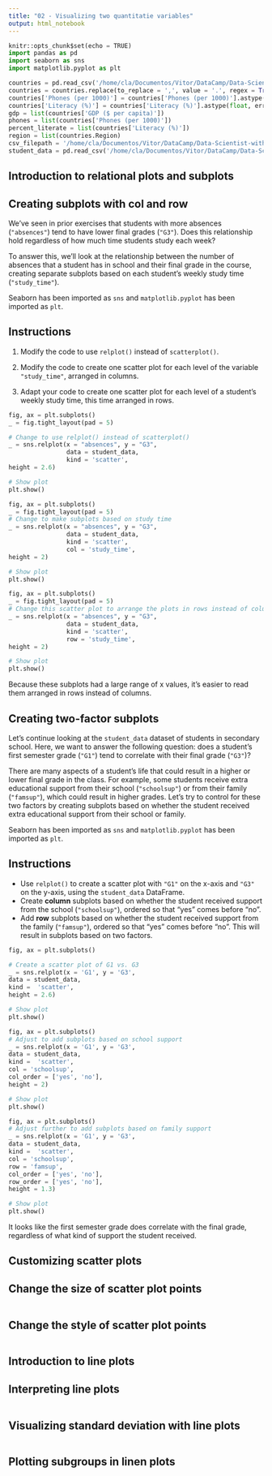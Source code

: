 ```yaml
---
title: "02 - Visualizing two quantitatie variables"
output: html_notebook
---
```


```python
knitr::opts_chunk$set(echo = TRUE)
import pandas as pd
import seaborn as sns
import matplotlib.pyplot as plt

countries = pd.read_csv('/home/cla/Documentos/Vitor/DataCamp/Data-Scientist-with-Python/Datasets/countries-of-the-world.csv')
countries = countries.replace(to_replace = ',', value = '.', regex = True)
countries['Phones (per 1000)'] = countries['Phones (per 1000)'].astype(float, errors = 'raise')
countries['Literacy (%)'] = countries['Literacy (%)'].astype(float, errors = 'raise')
gdp = list(countries['GDP ($ per capita)'])
phones = list(countries['Phones (per 1000)'])
percent_literate = list(countries['Literacy (%)'])
region = list(countries.Region)
csv_filepath = '/home/cla/Documentos/Vitor/DataCamp/Data-Scientist-with-Python/Datasets/young-people-survey-responses.csv'
student_data = pd.read_csv('/home/cla/Documentos/Vitor/DataCamp/Data-Scientist-with-Python/Datasets/student-alcohol-consumption.csv')
```

## **Introduction to relational plots and subplots**

## **Creating subplots with col and row**

We've seen in prior exercises that students with more absences (`"absences"`) tend to have lower final grades (`"G3"`). Does this relationship hold regardless of how much time students study each week?

To answer this, we'll look at the relationship between the number of absences that a student has in school and their final grade in the course, creating separate subplots based on each student's weekly study time (`"study_time"`).

Seaborn has been imported as `sns` and `matplotlib.pyplot` has been imported as `plt`.

## **Instructions**

1. Modify the code to use `relplot()` instead of `scatterplot()`.

2. Modify the code to create one scatter plot for each level of the variable `"study_time"`, arranged in columns.

3. Adapt your code to create one scatter plot for each level of a student's weekly study time, this time arranged in rows.

```python
fig, ax = plt.subplots()
_ = fig.tight_layout(pad = 5)

# Change to use relplot() instead of scatterplot()
_ = sns.relplot(x = "absences", y = "G3", 
                data = student_data, 
                kind = 'scatter',
height = 2.6)

# Show plot
plt.show()

fig, ax = plt.subplots()
_ = fig.tight_layout(pad = 5)
# Change to make subplots based on study time
_ = sns.relplot(x = "absences", y = "G3", 
                data = student_data, 
                kind = 'scatter', 
                col = 'study_time',
height = 2)

# Show plot
plt.show()

fig, ax = plt.subplots()
_ = fig.tight_layout(pad = 5)
# Change this scatter plot to arrange the plots in rows instead of columns
_ = sns.relplot(x = "absences", y = "G3", 
                data = student_data, 
                kind = 'scatter', 
                row = 'study_time',
height = 2)

# Show plot
plt.show()
```

Because these subplots had a large range of x values, it's easier to read them arranged in rows instead of columns.

## **Creating two-factor subplots**

Let's continue looking at the `student_data` dataset of students in secondary school. Here, we want to answer the following question: does a student's first semester grade (`"G1"`) tend to correlate with their final grade (`"G3"`)?

There are many aspects of a student's life that could result in a higher or lower final grade in the class. For example, some students receive extra educational support from their school (`"schoolsup"`) or from their family (`"famsup"`), which could result in higher grades. Let's try to control for these two factors by creating subplots based on whether the student received extra educational support from their school or family.

Seaborn has been imported as `sns` and `matplotlib.pyplot` has been imported as `plt`.

## **Instructions**

- Use `relplot()` to create a scatter plot with `"G1"` on the x-axis and `"G3"` on the y-axis, using the `student_data` DataFrame.
- Create **column** subplots based on whether the student received support from the school (`"schoolsup"`), ordered so that "yes" comes before "no".
- Add **row** subplots based on whether the student received support from the family (`"famsup"`), ordered so that "yes" comes before "no". This will result in subplots based on two factors.

```python
fig, ax = plt.subplots()

# Create a scatter plot of G1 vs. G3
_ = sns.relplot(x = 'G1', y = 'G3', 
data = student_data,
kind =  'scatter',
height = 2.6)

# Show plot
plt.show()

fig, ax = plt.subplots()
# Adjust to add subplots based on school support
_ = sns.relplot(x = 'G1', y = 'G3', 
data = student_data,
kind =  'scatter',
col = 'schoolsup',
col_order = ['yes', 'no'],
height = 2)

# Show plot
plt.show()

fig, ax = plt.subplots()
# Adjust further to add subplots based on family support
_ = sns.relplot(x = 'G1', y = 'G3', 
data = student_data,
kind =  'scatter',
col = 'schoolsup',
row = 'famsup',
col_order = ['yes', 'no'],
row_order = ['yes', 'no'],
height = 1.3)

# Show plot
plt.show()
```

It looks like the first semester grade does correlate with the final grade, regardless of what kind of support the student received.

## **Customizing scatter plots**

## **Change the size of scatter plot points**


```python

```

## **Change the style of scatter plot points**


```python

```

## **Introduction to line plots**

## **Interpreting line plots**



```python

```

## **Visualizing standard deviation with line plots**



```python

```

## **Plotting subgroups in linen plots**



```python

```

